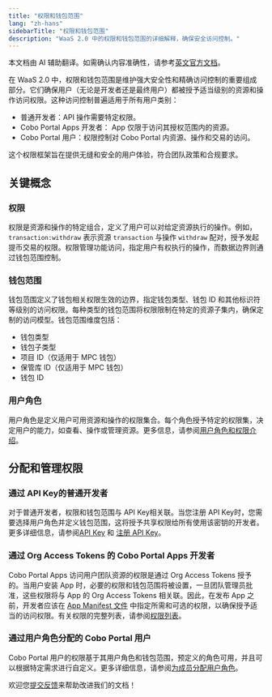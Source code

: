 ```yaml
---
title: "权限和钱包范围"
lang: "zh-hans"
sidebarTitle: "权限和钱包范围"
description: "WaaS 2.0 中的权限和钱包范围的详细解释，确保安全访问控制。"
---
```

<Note>本文档由 AI 辅助翻译。如需确认内容准确性，请参考[英文官方文档](https://www.cobo.com/developers/v2/guides/overview/introduction)。</Note>

在 WaaS 2.0 中，权限和钱包范围是维护强大安全性和精确访问控制的重要组成部分。它们确保用户（无论是开发者还是最终用户）都被授予适当级别的资源和操作访问权限。这种访问控制普遍适用于所有用户类别：

- 普通开发者：API 操作需要特定权限。
- Cobo Portal Apps 开发者： App 仅限于访问其授权范围内的资源。
- Cobo Portal 用户：权限控制对 Cobo Portal 内资源、操作和交易的访问。

这个权限框架旨在提供无缝和安全的用户体验，符合团队政策和合规要求。

## 关键概念

### 权限
权限是资源和操作的特定组合，定义了用户可以对给定资源执行的操作。例如，`transaction:withdraw` 表示资源 `transaction` 与操作 `withdraw` 配对，授予发起提币交易的权限。权限管理功能访问，指定用户有权执行的操作，而数据边界则通过钱包范围控制。

### 钱包范围
钱包范围定义了钱包相关权限生效的边界，指定钱包类型、钱包 ID 和其他标识符等级别的访问权限。每种类型的钱包范围将权限限制在特定的资源子集内，确保定制的访问模型。钱包范围维度包括：

- 钱包类型
- 钱包子类型
- 项目 ID（仅适用于 MPC 钱包）
- 保管库 ID（仅适用于 MPC 钱包）
- 钱包 ID

### 用户角色
用户角色是定义用户可用资源和操作的权限集合。每个角色授予特定的权限集，决定用户的能力，如查看、操作或管理资源。更多信息，请参阅[用户角色和权限介绍](https://manuals.cobo.com/cn/portal/organization/roles-and-permissions)。

## 分配和管理权限

### 通过 API Key的普通开发者
对于普通开发者，权限和钱包范围与 API Key相关联。当您注册 API Key时，您需要选择用户角色并定义钱包范围，这将授予共享权限给所有使用该密钥的开发者。更多详细信息，请参阅[API Key](/v2_cn/guides/overview/cobo-auth#api-key) 和 [注册 API Key](https://manuals.cobo.com/cn/portal/developer-console/create-api-key)。

### 通过 Org Access Tokens 的 Cobo Portal Apps 开发者
Cobo Portal Apps 访问用户团队资源的权限是通过 Org Access Tokens 授予的。当用户安装 App 时，必要的权限和钱包范围将被设置，一旦团队管理员批准，这些权限将与 App 的 Org Access Tokens 相关联。因此，在发布 App 之前，开发者应该在 [ App Manifest 文件](/v2_cn/apps/build-app#configure-the-manifest-file) 中指定所需和可选的权限，以确保授予适当的访问权限。有关权限的完整列表，请参阅[权限列表](/v2_cn/guides/overview/permission-list)。

### 通过用户角色分配的 Cobo Portal 用户
Cobo Portal 用户的权限基于其用户角色和钱包范围，预定义的角色可用，并且可以根据特定需求进行自定义。更多详细信息，请参阅[为成员分配用户角色](https://manuals.cobo.com/cn/portal/organization/assign-roles-to-members)。

<Tip>欢迎您[提交反馈](https://forms.zohopublic.com/cobo/form/DocumentFeedbackForm/formperma/QvLOhxJv1_JMsJ-1dleZ8Itb_7rzN-LtgvsDdxosoVI)来帮助改进我们的文档！</Tip>